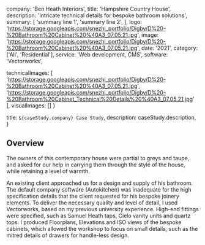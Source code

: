   company: 'Ben Heath Interiors',
  title: 'Hampshire Country House',
  description:
    'Intricate technical details for bespoke bathroom solutions',
  summary: [
    'summary line 1',
    'summary line 2',
  ],
  logo: 'https://storage.googleapis.com/snezhi_portfolio/Digby/D%20-%20Bathroom%20Cabinet%20%40A3_07.05.21.jpg',
  image: 'https://storage.googleapis.com/snezhi_portfolio/Digby/D%20-%20Bathroom%20Cabinet%20%40A3_07.05.21.jpg',
  date: '2021',
  category: ['All', 'Residential'],
  service: 'Web development, CMS',
  software: 'Vectorworks',

  technicalImages: [
  'https://storage.googleapis.com/snezhi_portfolio/Digby/D%20-%20Bathroom%20Cabinet%20%40A3_07.05.21.jpg',
  'https://storage.googleapis.com/snezhi_portfolio/Digby/D%20-%20Bathroom%20Cabinet_Technical%20Details%20%40A3_07.05.21.jpg'
  ],
  visualImages: []
}

  title: `${caseStudy.company} Case Study`,
  description: caseStudy.description,
}

## Overview

The owners of this contemporary house were partial to greys and taupe, and asked for our help in
carrying them through the style of the house, while retaining a level of warmth.

An existing client approached us for a design and supply of his bathroom.
The default company software (Autokitchen) was inadequate for the high specification details that the client requested for his bespoke joinery elements. To deliver the necessary quality and level of detail, I used Vectorworks, based on my previous university experience.
High-end fittings were specified, such as Samuel Heath taps, Cielo vanity units and quartz tops.
I produced Floorplans, Elevations and ISO views of the bespoke cabinets, which allowed the workshop to focus on small details, such as the mitred details of drawers for handle-less design.

